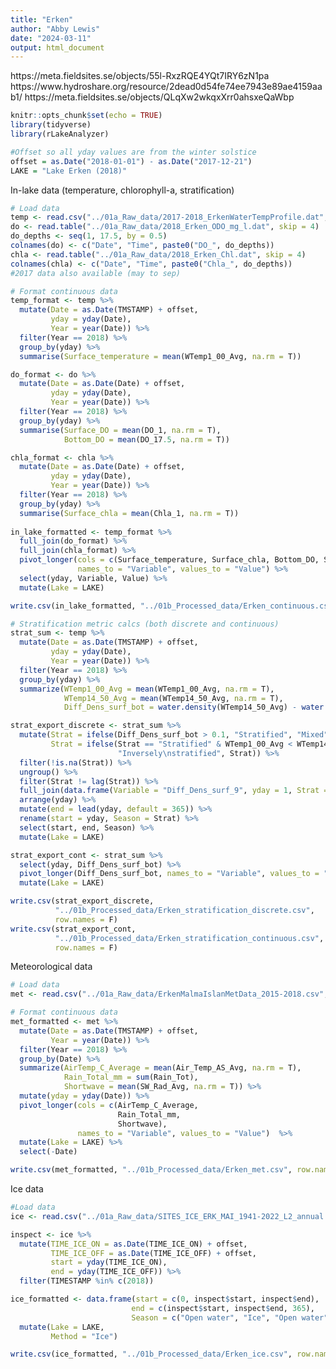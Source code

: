 ```yaml
---
title: "Erken"
author: "Abby Lewis"
date: "2024-03-11"
output: html_document
---
```


https://meta.fieldsites.se/objects/55l-RxzRQE4YQt7IRY6zN1pa
https://www.hydroshare.org/resource/2dead0d54fe74ee7943e89ae4159aab1/ 
https://meta.fieldsites.se/objects/QLqXw2wkqxXrr0ahsxeQaWbp

```r
knitr::opts_chunk$set(echo = TRUE)
library(tidyverse)
library(rLakeAnalyzer)

#Offset so all yday values are from the winter solstice
offset = as.Date("2018-01-01") - as.Date("2017-12-21")
LAKE = "Lake Erken (2018)"
```

In-lake data (temperature, chlorophyll-a, stratification)

```r
# Load data
temp <- read.csv("../01a_Raw_data/2017-2018_ErkenWaterTempProfile.dat", skip = 1)
do <- read.table("../01a_Raw_data/2018_Erken_ODO_mg_l.dat", skip = 4)
do_depths <- seq(1, 17.5, by = 0.5)
colnames(do) <- c("Date", "Time", paste0("DO_", do_depths))
chla <- read.table("../01a_Raw_data/2018_Erken_Chl.dat", skip = 4)
colnames(chla) <- c("Date", "Time", paste0("Chla_", do_depths))
#2017 data also available (may to sep)

# Format continuous data
temp_format <- temp %>%
  mutate(Date = as.Date(TMSTAMP) + offset, 
         yday = yday(Date),
         Year = year(Date)) %>%
  filter(Year == 2018) %>%
  group_by(yday) %>%
  summarise(Surface_temperature = mean(WTemp1_00_Avg, na.rm = T)) 

do_format <- do %>%
  mutate(Date = as.Date(Date) + offset, 
         yday = yday(Date),
         Year = year(Date)) %>%
  filter(Year == 2018) %>%
  group_by(yday) %>%
  summarise(Surface_DO = mean(DO_1, na.rm = T),
            Bottom_DO = mean(DO_17.5, na.rm = T))

chla_format <- chla %>%
  mutate(Date = as.Date(Date) + offset, 
         yday = yday(Date),
         Year = year(Date)) %>%
  filter(Year == 2018) %>%
  group_by(yday) %>%
  summarise(Surface_chla = mean(Chla_1, na.rm = T))
  
in_lake_formatted <- temp_format %>%
  full_join(do_format) %>%
  full_join(chla_format) %>%
  pivot_longer(cols = c(Surface_temperature, Surface_chla, Bottom_DO, Surface_DO), 
               names_to = "Variable", values_to = "Value") %>%
  select(yday, Variable, Value) %>%
  mutate(Lake = LAKE)

write.csv(in_lake_formatted, "../01b_Processed_data/Erken_continuous.csv", row.names = F)

# Stratification metric calcs (both discrete and continuous)
strat_sum <- temp %>%
  mutate(Date = as.Date(TMSTAMP) + offset, 
         yday = yday(Date),
         Year = year(Date)) %>%
  filter(Year == 2018) %>%
  group_by(yday) %>%
  summarize(WTemp1_00_Avg = mean(WTemp1_00_Avg, na.rm = T),
            WTemp14_50_Avg = mean(WTemp14_50_Avg, na.rm = T),
            Diff_Dens_surf_bot = water.density(WTemp14_50_Avg) - water.density(WTemp1_00_Avg)) 

strat_export_discrete <- strat_sum %>%
  mutate(Strat = ifelse(Diff_Dens_surf_bot > 0.1, "Stratified", "Mixed"),
         Strat = ifelse(Strat == "Stratified" & WTemp1_00_Avg < WTemp14_50_Avg,
                        "Inversely\nstratified", Strat)) %>%
  filter(!is.na(Strat)) %>%
  ungroup() %>%
  filter(Strat != lag(Strat)) %>%
  full_join(data.frame(Variable = "Diff_Dens_surf_9", yday = 1, Strat = "Mixed")) %>%
  arrange(yday) %>%
  mutate(end = lead(yday, default = 365)) %>%
  rename(start = yday, Season = Strat) %>%
  select(start, end, Season) %>%
  mutate(Lake = LAKE)

strat_export_cont <- strat_sum %>%
  select(yday, Diff_Dens_surf_bot) %>%
  pivot_longer(Diff_Dens_surf_bot, names_to = "Variable", values_to = "Value") %>%
  mutate(Lake = LAKE)

write.csv(strat_export_discrete, 
          "../01b_Processed_data/Erken_stratification_discrete.csv", 
          row.names = F)
write.csv(strat_export_cont, 
          "../01b_Processed_data/Erken_stratification_continuous.csv", 
          row.names = F)
```

Meteorological data

```r
# Load data
met <- read.csv("../01a_Raw_data/ErkenMalmaIslanMetData_2015-2018.csv", skip = 3)

# Format continuous data
met_formatted <- met %>%
  mutate(Date = as.Date(TMSTAMP) + offset,
         Year = year(Date)) %>%
  filter(Year == 2018) %>%
  group_by(Date) %>%
  summarize(AirTemp_C_Average = mean(Air_Temp_AS_Avg, na.rm = T),
            Rain_Total_mm = sum(Rain_Tot),
            Shortwave = mean(SW_Rad_Avg, na.rm = T)) %>%
  mutate(yday = yday(Date)) %>%
  pivot_longer(cols = c(AirTemp_C_Average,
                        Rain_Total_mm,
                        Shortwave), 
               names_to = "Variable", values_to = "Value")  %>%
  mutate(Lake = LAKE) %>%
  select(-Date)

write.csv(met_formatted, "../01b_Processed_data/Erken_met.csv", row.names = F)
```

Ice data

```r
#Load data
ice <- read.csv("../01a_Raw_data/SITES_ICE_ERK_MAI_1941-2022_L2_annual.csv", skip = 27)

inspect <- ice %>%
  mutate(TIME_ICE_ON = as.Date(TIME_ICE_ON) + offset,
         TIME_ICE_OFF = as.Date(TIME_ICE_OFF) + offset, 
         start = yday(TIME_ICE_ON),
         end = yday(TIME_ICE_OFF)) %>%
  filter(TIMESTAMP %in% c(2018))

ice_formatted <- data.frame(start = c(0, inspect$start, inspect$end),
                           end = c(inspect$start, inspect$end, 365),
                           Season = c("Open water", "Ice", "Open water")) %>%
  mutate(Lake = LAKE,
         Method = "Ice") 

write.csv(ice_formatted, "../01b_Processed_data/Erken_ice.csv", row.names = F)
```
